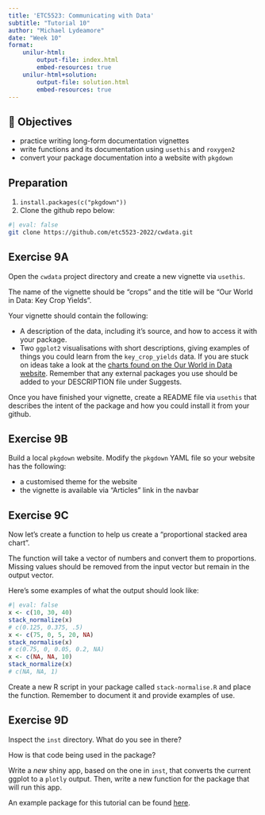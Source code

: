 ```yaml
---
title: 'ETC5523: Communicating with Data'
subtitle: "Tutorial 10"
author: "Michael Lydeamore"
date: "Week 10"
format:
    unilur-html:
        output-file: index.html
        embed-resources: true
    unilur-html+solution:
        output-file: solution.html
        embed-resources: true
---
```



## 🎯 Objectives


* practice writing long-form documentation vignettes
* write functions and its documentation using `usethis` and `roxygen2`
* convert your package documentation into a website with `pkgdown`

::: {.callout-note collapse="true"}

## Preparation

1. `install.packages(c("pkgdown"))`
2. Clone the github repo below:

```zsh
#| eval: false
git clone https://github.com/etc5523-2022/cwdata.git
```

:::



##  Exercise 9A

Open the `cwdata` project directory and create a new vignette via `usethis`.

The name of the vignette should be "crops" and the title will be 
"Our World in Data: Key Crop Yields".

Your vignette should contain the following:

- A description of the data, including it's source, and how to access it with your package.
- Two `ggplot2` visualisations with short descriptions, giving examples of things you could learn from the `key_crop_yields` data. If you are stuck on ideas
take a look at the [charts found on the Our World in Data website](https://ourworldindata.org/crop-yields). Remember that any external packages you use should be added to your DESCRIPTION file under Suggests.

Once you have finished your vignette, create a README file via `usethis`
that describes the intent of the package and how you could install it from your
github.

##  Exercise 9B

Build a local `pkgdown` website. 
Modify the `pkgdown` YAML file so your website has the following:

- a customised theme for the website
- the vignette is available via  "Articles" link in the navbar

## Exercise 9C 

Now let's create a function to help us create a "proportional stacked area chart". 

The function will take a vector of numbers and convert them to proportions. Missing values should be removed from the input vector but remain in the output vector. 

Here's some examples of what the output should look like:

```r
#| eval: false
x <- c(10, 30, 40)
stack_normalize(x)
# c(0.125, 0.375, .5)
x <- c(75, 0, 5, 20, NA)
stack_normalise(x)
# c(0.75, 0, 0.05, 0.2, NA)
x <- c(NA, NA, 10)
stack_normalize(x)
# c(NA, NA, 1)
```

Create a new R script in your package called `stack-normalise.R` and place the function. Remember to document it and provide examples of use. 

## Exercise 9D

Inspect the `inst` directory. What do you see in there?

How is that code being used in the package?

Write a _new_ shiny app, based on the one in `inst`, that converts the current ggplot to a `plotly` output. Then, write a new function for the package that will run this app.

::: unilur-solution

An example package for this tutorial can be found [here](https://github.com/etc5523-2022/cwdata/tree/tut9).

:::
